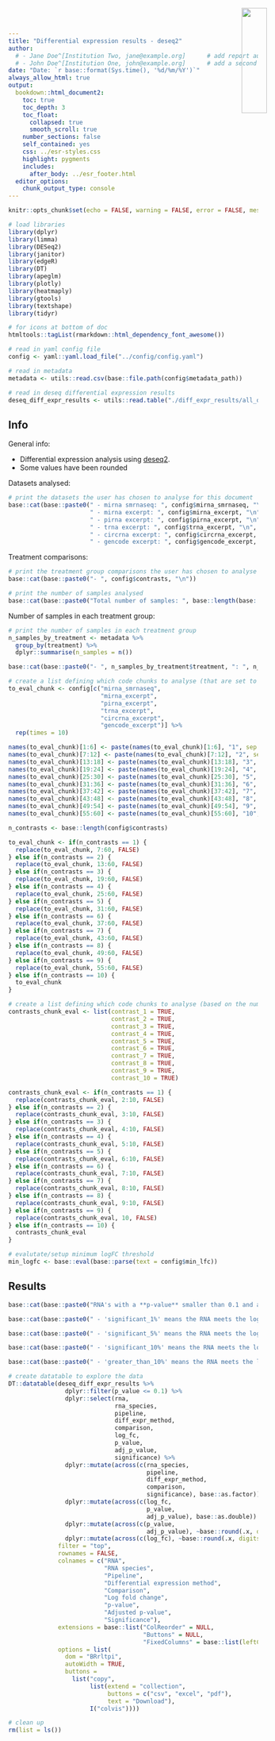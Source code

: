 ```yaml
---
title: "Differential expression results - deseq2"
author:
  # - Jane Doe^[Institution Two, jane@example.org]      # add report authors (uncomment if using)
  # - John Doe^[Institution One, john@example.org]      # add a second report author (uncomment if using)
date: "Date: `r base::format(Sys.time(), '%d/%m/%Y')`"
always_allow_html: true
output:
  bookdown::html_document2:
    toc: true
    toc_depth: 3
    toc_float:
      collapsed: true
      smooth_scroll: true
    number_sections: false
    self_contained: yes
    css: ../esr-styles.css
    highlight: pygments
    includes:
      after_body: ../esr_footer.html
  editor_options: 
    chunk_output_type: console
---
```


<img src="../images/ESR_logo.svg" style="position:absolute;top:19px;right:40px;width:23%;" />

```r
knitr::opts_chunk$set(echo = FALSE, warning = FALSE, error = FALSE, message = FALSE, fig.align = "center")
```

```r
# load libraries
library(dplyr)
library(limma)
library(DESeq2)
library(janitor)
library(edgeR)
library(DT)
library(apeglm)
library(plotly)
library(heatmaply)
library(gtools)
library(textshape)
library(tidyr)

# for icons at bottom of doc
htmltools::tagList(rmarkdown::html_dependency_font_awesome())

# read in yaml config file
config <- yaml::yaml.load_file("../config/config.yaml")

# read in metadata
metadata <- utils::read.csv(base::file.path(config$metadata_path))

# read in deseq differential expression results
deseq_diff_expr_results <- utils::read.table("./diff_expr_results/all_deseq_diff_expr_results.tsv", header = TRUE)
```

## Info

General info:

- Differential expression analysis using [deseq2](https://genomebiology.biomedcentral.com/articles/10.1186/s13059-014-0550-8).
- Some values have been rounded

Datasets analysed:

```r
# print the datasets the user has chosen to analyse for this document
base::cat(base::paste0(" - mirna smrnaseq: ", config$mirna_smrnaseq, "\n",
                       " - mirna excerpt: ", config$mirna_excerpt, "\n",
                       " - pirna excerpt: ", config$pirna_excerpt, "\n",
                       " - trna excerpt: ", config$trna_excerpt, "\n",
                       " - circrna excerpt: ", config$circrna_excerpt, "\n",
                       " - gencode excerpt: ", config$gencode_excerpt, "\n"))
```

Treatment comparisons: 

```r
# print the treatment group comparisons the user has chosen to analyse
base::cat(base::paste0("- ", config$contrasts, "\n"))
```

```r
# print the number of samples analysed
base::cat(base::paste0("Total number of samples: ", base::length(base::unique(metadata$sample))))
```

Number of samples in each treatment group:

```r
# print the number of samples in each treatment group
n_samples_by_treatment <- metadata %>%
  group_by(treatment) %>%
  dplyr::summarise(n_samples = n())

base::cat(base::paste0("- ", n_samples_by_treatment$treatment, ": ", n_samples_by_treatment$n_samples, "\n"))
```

```r
# create a list defining which code chunks to analyse (that are set to TRUE for both the datasets and contrasts to analyse) based on the yaml user configuration file
to_eval_chunk <- config[c("mirna_smrnaseq",
                          "mirna_excerpt",
                          "pirna_excerpt",
                          "trna_excerpt",
                          "circrna_excerpt",
                          "gencode_excerpt")] %>%
  rep(times = 10)

names(to_eval_chunk)[1:6] <- paste(names(to_eval_chunk)[1:6], "1", sep = "_")
names(to_eval_chunk)[7:12] <- paste(names(to_eval_chunk)[7:12], "2", sep = "_")
names(to_eval_chunk)[13:18] <- paste(names(to_eval_chunk)[13:18], "3", sep = "_")
names(to_eval_chunk)[19:24] <- paste(names(to_eval_chunk)[19:24], "4", sep = "_")
names(to_eval_chunk)[25:30] <- paste(names(to_eval_chunk)[25:30], "5", sep = "_")
names(to_eval_chunk)[31:36] <- paste(names(to_eval_chunk)[31:36], "6", sep = "_")
names(to_eval_chunk)[37:42] <- paste(names(to_eval_chunk)[37:42], "7", sep = "_")
names(to_eval_chunk)[43:48] <- paste(names(to_eval_chunk)[43:48], "8", sep = "_")
names(to_eval_chunk)[49:54] <- paste(names(to_eval_chunk)[49:54], "9", sep = "_")
names(to_eval_chunk)[55:60] <- paste(names(to_eval_chunk)[55:60], "10", sep = "_")

n_contrasts <- base::length(config$contrasts)

to_eval_chunk <- if(n_contrasts == 1) {
  replace(to_eval_chunk, 7:60, FALSE)
} else if(n_contrasts == 2) {
  replace(to_eval_chunk, 13:60, FALSE)
} else if(n_contrasts == 3) {
  replace(to_eval_chunk, 19:60, FALSE)
} else if(n_contrasts == 4) {
  replace(to_eval_chunk, 25:60, FALSE)
} else if(n_contrasts == 5) {
  replace(to_eval_chunk, 31:60, FALSE)
} else if(n_contrasts == 6) {
  replace(to_eval_chunk, 37:60, FALSE)
} else if(n_contrasts == 7) {
  replace(to_eval_chunk, 43:60, FALSE)
} else if(n_contrasts == 8) {
  replace(to_eval_chunk, 49:60, FALSE)
} else if(n_contrasts == 9) {
  replace(to_eval_chunk, 55:60, FALSE)
} else if(n_contrasts == 10) {
  to_eval_chunk
}

# create a list defining which code chunks to analyse (based on the number of contrasts to analyse) based on the yaml user configuration file
contrasts_chunk_eval <- list(contrast_1 = TRUE,
                             contrast_2 = TRUE,
                             contrast_3 = TRUE,
                             contrast_4 = TRUE,
                             contrast_5 = TRUE,
                             contrast_6 = TRUE,
                             contrast_7 = TRUE,
                             contrast_8 = TRUE,
                             contrast_9 = TRUE,
                             contrast_10 = TRUE)

contrasts_chunk_eval <- if(n_contrasts == 1) {
  replace(contrasts_chunk_eval, 2:10, FALSE)
} else if(n_contrasts == 2) {
  replace(contrasts_chunk_eval, 3:10, FALSE)
} else if(n_contrasts == 3) {
  replace(contrasts_chunk_eval, 4:10, FALSE)
} else if(n_contrasts == 4) {
  replace(contrasts_chunk_eval, 5:10, FALSE)
} else if(n_contrasts == 5) {
  replace(contrasts_chunk_eval, 6:10, FALSE)
} else if(n_contrasts == 6) {
  replace(contrasts_chunk_eval, 7:10, FALSE)
} else if(n_contrasts == 7) {
  replace(contrasts_chunk_eval, 8:10, FALSE)
} else if(n_contrasts == 8) {
  replace(contrasts_chunk_eval, 9:10, FALSE)
} else if(n_contrasts == 9) {
  replace(contrasts_chunk_eval, 10, FALSE)
} else if(n_contrasts == 10) {
  contrasts_chunk_eval
}

# evalutate/setup minimum logFC threshold
min_logfc <- base::eval(base::parse(text = config$min_lfc))
```

## Results

```r
base::cat(base::paste0("RNA's with a **p-value** smaller than 0.1 and a log fold change greater/smaller than +-", config$min_lfc, " for the [deseq2](https://genomebiology.biomedcentral.com/articles/10.1186/s13059-014-0550-8) differential expression method are reported here."))
```

```r
base::cat(base::paste0(" - 'significant_1%' means the RNA meets the logFC threshold and has an **adjusted p-value** smaller than 0.01"))
```

```r
base::cat(base::paste0(" - 'significant_5%' means the RNA meets the logFC threshold and has an **adjusted p-value** smaller than 0.05"))
```

```r
base::cat(base::paste0(" - 'significant_10%' means the RNA meets the logFC threshold and has an **adjusted p-value** smaller than 0.10"))
```

```r
base::cat(base::paste0(" - 'greater_than_10%' means the RNA meets the logFC threshold and has an **adjusted p-value** smaller than 0.10"))
```

```r
# create datatable to explore the data
DT::datatable(deseq_diff_expr_results %>%
                dplyr::filter(p_value <= 0.1) %>%
                dplyr::select(rna,
                              rna_species,
                              pipeline,
                              diff_expr_method,
                              comparison,
                              log_fc,
                              p_value,
                              adj_p_value,
                              significance) %>%
                dplyr::mutate(across(c(rna_species,
                                       pipeline,
                                       diff_expr_method,
                                       comparison,
                                       significance), base::as.factor)) %>%
                dplyr::mutate(across(c(log_fc,
                                       p_value,
                                       adj_p_value), base::as.double)) %>%
                dplyr::mutate(across(c(p_value,
                                       adj_p_value), ~base::round(.x, digits = 10))) %>%
                dplyr::mutate(across(c(log_fc), ~base::round(.x, digits = 4))),
              filter = "top",
              rownames = FALSE,
              colnames = c("RNA",
                           "RNA species",
                           "Pipeline",
                           "Differential expression method",
                           "Comparison",
                           "Log fold change",
                           "p-value",
                           "Adjusted p-value",
                           "Significance"),
              extensions = base::list("ColReorder" = NULL,
                                      "Buttons" = NULL,
                                      "FixedColumns" = base::list(leftColumns=1)),
              options = list(
                dom = "BRrltpi",
                autoWidth = TRUE,
                buttons =
                  list("copy",
                       list(extend = "collection",
                            buttons = c("csv", "excel", "pdf"),
                            text = "Download"),
                       I("colvis"))))
```

```r
# clean up
rm(list = ls())
```
